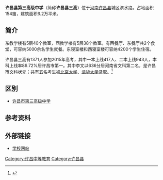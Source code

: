 '''许昌县第三高级中学'''（简称'''许昌县三高'''）位于[[河南|河南]][[许昌县|许昌县]]城区潩水路。占地面积154亩，建筑面积6.2万平米。

== 简介 ==

东教学楼有5层40个教室，西教学楼有5层38个教室。有西餐厅、东餐厅共2个食堂，可容纳5000余名学生就餐。东寝室楼和西寝室楼可容纳4200个学生住宿。

许昌县三高有1371人参加2015年高考，其中一本上线417人、二本上线943人，本科上线率89.72%居许昌市第一。其中李文以636分居河南省文科第二名，是许昌市文科状元；共有五名考生被[[北京大学|北京大学]]、[[清华大学|清华大学]]录取。<ref>{{cite web|url=http://news.haedu.cn/xiaoyuanxinwen/zhongxuexinwen/xuchang/2015/0805/979280.html | language= | title=许昌县三高今年近九成考生过本科线 |publisher=河南日报农村版 |date=2015-08-05 |accessdate= }}</ref>

== 区别 ==
*[https://web.archive.org/web/20160313114621/http://sg.xcsjyw.com/index_10.html 许昌市第三高级中学]

== 参考资料 ==
{{reflist}}

== 外部链接 ==
*[http://xcxsg.30edu.com/ 学校网站]{{Wayback|url=http://xcxsg.30edu.com/ |date=20150717013838 }}

{{河南省示范性普通高级中学}}

{{DEFAULTSORT:}}
[[Category:许昌中等教育|Category:许昌中等教育]]
[[Category:许昌县|Category:许昌县]]